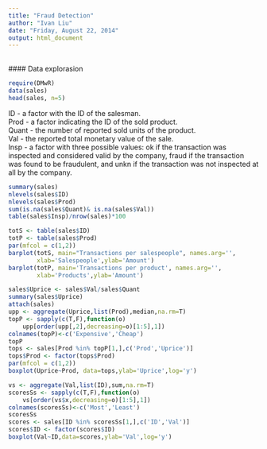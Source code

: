 ```yaml
---
title: "Fraud Detection"
author: "Ivan Liu"
date: "Friday, August 22, 2014"
output: html_document
---
```

<br/>
#### Data explorasion
```r
require(DMwR)
data(sales)
head(sales, n=5)
```
ID - a factor with the ID of the salesman.<br/>
Prod - a factor indicating the ID of the sold product.<br/>
Quant - the number of reported sold units of the product.<br/>
Val - the reported total monetary value of the sale.<br/>
Insp - a factor with three possible values: ok if the transaction was
inspected and considered valid by the company, fraud if the transaction
was found to be fraudulent, and unkn if the transaction was not inspected
at all by the company.<br/>

```r
summary(sales)
nlevels(sales$ID)
nlevels(sales$Prod)
sum(is.na(sales$Quant)& is.na(sales$Val))
table(sales$Insp)/nrow(sales)*100
```

```r
totS <- table(sales$ID)
totP <- table(sales$Prod)
par(mfcol = c(1,2))
barplot(totS, main="Transactions per salespeople", names.arg='',
        xlab='Salespeople',ylab='Amount')
barplot(totP, main='Transactions per product', names.arg='',
        xlab='Products',ylab='Amount')
```

```r
sales$Uprice <- sales$Val/sales$Quant
summary(sales$Uprice)
attach(sales)
upp <- aggregate(Uprice,list(Prod),median,na.rm=T)
topP <- sapply(c(T,F),function(o)
    upp[order(upp[,2],decreasing=o)[1:5],1])
colnames(topP)<-c('Expensive','Cheap')
topP
tops <- sales[Prod %in% topP[1,],c('Prod','Uprice')]
tops$Prod <- factor(tops$Prod)
par(mfcol = c(1,2))
boxplot(Uprice~Prod, data=tops,ylab='Uprice',log='y')

vs <- aggregate(Val,list(ID),sum,na.rm=T)
scoresSs <- sapply(c(T,F),function(o)
    vs[order(vs$x,decreasing=o)[1:5],1])
colnames(scoresSs)<-c('Most','Least')
scoresSs
scores <- sales[ID %in% scoresSs[1,],c('ID','Val')]
scores$ID <- factor(scores$ID)
boxplot(Val~ID,data=scores,ylab='Val',log='y')

```